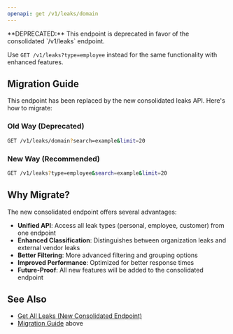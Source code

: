 ```yaml
---
openapi: get /v1/leaks/domain
---
```


<Warning>
**DEPRECATED:** This endpoint is deprecated in favor of the consolidated `/v1/leaks` endpoint.

Use `GET /v1/leaks?type=employee` instead for the same functionality with enhanced features.
</Warning>

## Migration Guide

This endpoint has been replaced by the new consolidated leaks API. Here's how to migrate:

### Old Way (Deprecated)
```bash
GET /v1/leaks/domain?search=example&limit=20
```

### New Way (Recommended)
```bash
GET /v1/leaks?type=employee&search=example&limit=20
```

## Why Migrate?

The new consolidated endpoint offers several advantages:

- **Unified API**: Access all leak types (personal, employee, customer) from one endpoint
- **Enhanced Classification**: Distinguishes between organization leaks and external vendor leaks
- **Better Filtering**: More advanced filtering and grouping options
- **Improved Performance**: Optimized for better response times
- **Future-Proof**: All new features will be added to the consolidated endpoint

## See Also

- [Get All Leaks (New Consolidated Endpoint)](/api-reference/leaks/get-all-leaks)
- [Migration Guide](#migration-guide) above